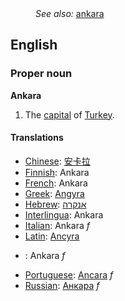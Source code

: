 :''See also:'' [[ankara]]
==English==
===Proper noun===
'''Ankara'''
# The [[capital]] of [[Turkey]].

====Translations====
*[[Chinese]]: [[安卡拉]]
*[[Finnish]]: Ankara
*[[French]]: Ankara
*[[Greek]]: [[Angyra]]
*[[Hebrew]]: [[אנקרה]]
*[[Interlingua]]: Ankara
*[[Italian]]: Ankara ''f''
*[[Latin]]: [[Ancyra]]
*{{Pl}}: Ankara ''f''
*[[Portuguese]]: [[Ancara]] ''f''
*[[Russian]]: [[Анкара]] ''f''